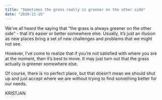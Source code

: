 ```yaml
---
title: "Sometimes the grass really is greener on the other side"
date: "2019-11-15"
---
```


We’ve all heard the saying that “the grass is always greener on the other side” - that it’s easier or better somewhere else. Usually, it’s just an illusion as new places bring a set of new challenges and problems that we might not see.

However, I’ve come to realize that if you’re not satisfied with where you are at the moment, then it’s best to move. It may just turn out that the grass actually is greener somewhere else.

Of course, there is no perfect place, but that doesn’t mean we should shut up and just accept where we are without trying to find something better for our needs.

KRISTJAN
